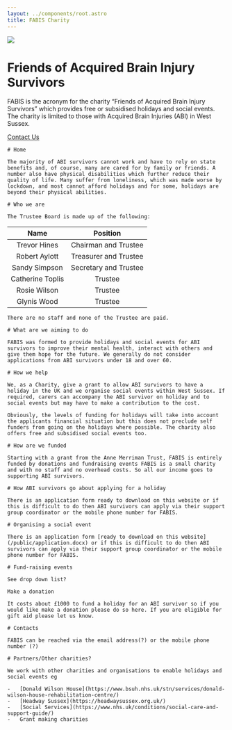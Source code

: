```yaml
---
layout: ../components/root.astro
title: FABIS Charity
---
```



<div class="hero mx-auto mb-16 h-5/6 max-w-4xl">
    <div class="hero-content flex-col gap-14 md:flex-row">
        <img src={logo} class="max-w-[15rem] rounded-full shadow-2xl md:max-w-xs" />
        <div>
            <h1 class="text-5xl font-bold">
                Friends of Acquired Brain Injury Survivors
            </h1>
            <p class="py-6">
                FABIS is the acronym for the charity “Friends of Acquired Brain
                Injury Survivors” which provides free or subsidised holidays and
                social events. The charity is limited to those with Acquired Brain
                Injuries (ABI) in West Sussex.
            </p>
            <a href="/contact-us" class="btn-primary btn m-2 flex">
                Contact Us
            </a>
        </div>
    </div>
</div>

<div class='max-w-[75ch] prose prose-h1:scroll-mt-16 prose-h1:text-3xl mx-auto px-8 prose-table:table prose-table:-z-1 prose-table:shadow-2xl text-base-content mb-14'>

    # Home

    The majority of ABI survivors cannot work and have to rely on state benefits and, of course, many are cared for by family or friends. A number also have physical disabilities which further reduce their quality of life. Many suffer from loneliness, which was made worse by lockdown, and most cannot afford holidays and for some, holidays are beyond their physical abilities.

    # Who we are

    The Trustee Board is made up of the following:

|       Name       |       Position        |
| :--------------: | :-------------------: |
|   Trevor Hines   | Chairman and Trustee  |
|  Robert Aylott   | Treasurer and Trustee |
|  Sandy Simpson   | Secretary and Trustee |
| Catherine Toplis |        Trustee        |
|   Rosie Wilson   |        Trustee        |
|   Glynis Wood    |        Trustee        |

    There are no staff and none of the Trustee are paid.

    # What are we aiming to do

    FABIS was formed to provide holidays and social events for ABI survivors to improve their mental health, interact with others and give them hope for the future. We generally do not consider applications from ABI survivors under 18 and over 60.

    # How we help

    We, as a Charity, give a grant to allow ABI survivors to have a holiday in the UK and we organise social events within West Sussex. If required, carers can accompany the ABI survivor on holiday and to social events but may have to make a contribution to the cost.

    Obviously, the levels of funding for holidays will take into account the applicants financial situation but this does not preclude self funders from going on the holidays where possible. The charity also offers free and subsidised social events too.

    # How are we funded

    Starting with a grant from the Anne Merriman Trust, FABIS is entirely funded by donations and fundraising events FABIS is a small charity and with no staff and no overhead costs. So all our income goes to supporting ABI survivors.

    # How ABI survivors go about applying for a holiday

    There is an application form ready to download on this website or if this is difficult to do then ABI survivors can apply via their support group coordinator or the mobile phone number for FABIS.

    # Organising a social event

    There is an application form [ready to download on this website](/public/application.docx) or if this is difficult to do then ABI survivors can apply via their support group coordinator or the mobile phone number for FABIS.

    # Fund-raising events

    See drop down list?

    Make a donation

    It costs about £1000 to fund a holiday for an ABI survivor so if you would like make a donation please do so here. If you are eligible for gift aid please let us know.

    # Contacts

    FABIS can be reached via the email address(?) or the mobile phone number (?)

    # Partners/Other charities?

    We work with other charities and organisations to enable holidays and social events eg

    -   [Donald Wilson House](https://www.bsuh.nhs.uk/stn/services/donald-wilson-house-rehabilitation-centre/)
    -   [Headway Sussex](https://headwaysussex.org.uk/)
    -   [Social Services](https://www.nhs.uk/conditions/social-care-and-support-guide/)
    -   Grant making charities

</div>
